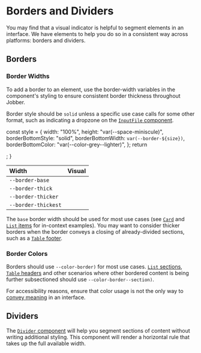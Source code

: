 
<Meta title="Design/Borders" />

# Borders and Dividers

You may find that a visual indicator is helpful to segment elements in an
interface. We have elements to help you do so in a consistent way across
platforms: borders and dividers.

## Borders

### Border Widths

To add a border to an element, use the border-width variables in the component's
styling to ensure consistent border thickness throughout Jobber.

Border style should be `solid` unless a specific use case calls for some other
format, such as indicating a dropzone on the
[`InputFile` component](../?path=/docs/components-forms-and-inputs-inputfile--docs).

  const style = {
    width: "100%",
    height: "var(--space-miniscule)",
    borderBottomStyle: "solid",
    borderBottomWidth: `var(--border-${size})`,
    borderBottomColor: "var(--color-grey--lighter)",
  };
  return <div style={style} />;
}

| Width               | Visual                    |
| :------------------ | :------------------------ |
| `--border-base`     | <Example of="base" />     |
| `--border-thick`    | <Example of="thick" />    |
| `--border-thicker`  | <Example of="thicker" />  |
| `--border-thickest` | <Example of="thickest" /> |

The `base` border width should be used for most use cases (see
[`Card`](../?path=/docs/components-layouts-and-structure-card--docs) and
[`List` items](../?path=/docs/components-lists-and-tables-list--docs) for
in-context examples). You may want to consider thicker borders when the border
conveys a closing of already-divided sections, such as a
[`Table` footer](../?path=/docs/components-lists-and-tables-table--docs).

### Border Colors

Borders should use `--color-border)` for most use cases.
[`List` sections](../?path=/docs/components-lists-and-tables-list--docs#sectioned-list-items),
[`Table` headers](../?path=/docs/components-lists-and-tables-table--docs) and
other scenarios where other bordered content is being further subsectioned
should use `--color-border--section)`.

For accessibility reasons, ensure that color usage is not the only way to
[convey meaning](https://webaim.org/articles/contrast/#sc141) in an interface.

## Dividers

The
[`Divider` component](../?path=/docs/components-layouts-and-structure-divider--docs)
will help you segment sections of content without writing additional styling.
This component will render a horizontal rule that takes up the full available
width.
